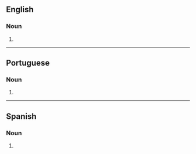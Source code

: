 ==English==

===Noun===
{{head|en|noun plural form}}

# {{plural of|serenata|lang=en}}

----

==Portuguese==

===Noun===
{{head|pt|noun form}}

# {{pt-noun form of|serenata|onlyf|pl}}

----

==Spanish==

===Noun===
{{head|es|noun form|g=f-p}}

# {{plural of|serenata|lang=es}}